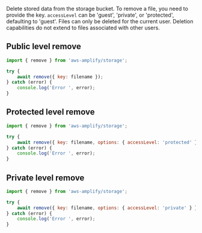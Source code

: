 Delete stored data from the storage bucket. To remove a file, you need to provide the key. `accessLevel` can be 'guest', 'private', or 'protected', defaulting to 'guest'.
Files can only be deleted for the current user. Deletion capabilities do not extend to files associated with other users.

<!-- TODO Rewrite is it important to have separate between the difference storage protection levels? -->

## Public level remove

```javascript
import { remove } from 'aws-amplify/storage';

try {
	await remove({ key: filename });
} catch (error) {
	console.log('Error ', error);
}

```

## Protected level remove

```javascript
import { remove } from 'aws-amplify/storage';

try {
	await remove({ key: filename, options: { accessLevel: 'protected' } });
} catch (error) {
	console.log('Error ', error);
}
```

## Private level remove

```javascript
import { remove } from 'aws-amplify/storage';

try {
	await remove({ key: filename, options: { accessLevel: 'private' } });
} catch (error) {
	console.log('Error ', error);
}
```
